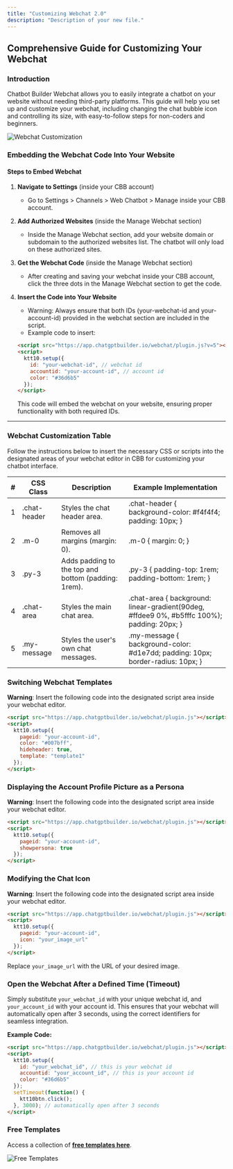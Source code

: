 ```yaml
---
title: "Customizing Webchat 2.0"
description: "Description of your new file."
---
```



## Comprehensive Guide for Customizing Your Webchat

### Introduction

Chatbot Builder Webchat allows you to easily integrate a chatbot on your website without needing third-party platforms. This guide will help you set up and customize your webchat, including changing the chat bubble icon and controlling its size, with easy-to-follow steps for non-coders and beginners.

![Webchat Customization](https://s3.amazonaws.com/cdn.freshdesk.com/data/helpdesk/attachments/production/150077616249/original/cxzeyfttqzhlxc4dmatciwj7o9nrymd1ow.png?1723916808)

### Embedding the Webchat Code Into Your Website

#### Steps to Embed Webchat

1. **Navigate to Settings** (inside your CBB account)
   - Go to Settings > Channels > Web Chatbot > Manage inside your CBB account.
   
2. **Add Authorized Websites** (inside the Manage Webchat section)
   - Inside the Manage Webchat section, add your website domain or subdomain to the authorized websites list. The chatbot will only load on these authorized sites.

3. **Get the Webchat Code** (inside the Manage Webchat section)
   - After creating and saving your webchat inside your CBB account, click the three dots in the Manage Webchat section to get the code.

4. **Insert the Code into Your Website**
   - Warning: Always ensure that both IDs (your-webchat-id and your-account-id) provided in the webchat section are included in the script.
   - Example code to insert:
   ```html
   <script src="https://app.chatgptbuilder.io/webchat/plugin.js?v=5"></script>
   <script>
     ktt10.setup({
       id: "your-webchat-id", // webchat id
       accountid: "your-account-id", // account id
       color: "#36d6b5"
     });
   </script>
   ```
   This code will embed the webchat on your website, ensuring proper functionality with both required IDs.

---

### Webchat Customization Table

Follow the instructions below to insert the necessary CSS or scripts into the designated areas of your webchat editor in CBB for customizing your chatbot interface.

<Table>
  <thead>
    <tr>
      <th>#</th>
      <th>CSS Class</th>
      <th>Description</th>
      <th>Example Implementation</th>
    </tr>
  </thead>
  <tbody>
    <tr>
      <td>1</td>
      <td>.chat-header</td>
      <td>Styles the chat header area.</td>
      <td>.chat-header { background-color: #f4f4f4; padding: 10px; }</td>
    </tr>
    <tr>
      <td>2</td>
      <td>.m-0</td>
      <td>Removes all margins (margin: 0).</td>
      <td>.m-0 { margin: 0; }</td>
    </tr>
    <tr>
      <td>3</td>
      <td>.py-3</td>
      <td>Adds padding to the top and bottom (padding: 1rem).</td>
      <td>.py-3 { padding-top: 1rem; padding-bottom: 1rem; }</td>
    </tr>
    <tr>
      <td>4</td>
      <td>.chat-area</td>
      <td>Styles the main chat area.</td>
      <td>.chat-area { background: linear-gradient(90deg, #ffdee9 0%, #b5fffc 100%); padding: 20px; }</td>
    </tr>
    <tr>
      <td>5</td>
      <td>.my-message</td>
      <td>Styles the user's own chat messages.</td>
      <td>.my-message { background-color: #d1e7dd; padding: 10px; border-radius: 10px; }</td>
    </tr>
    <!-- Add additional rows as needed -->
  </tbody>
</Table>

### Switching Webchat Templates

**Warning**: Insert the following code into the designated script area inside your webchat editor.

```html
<script src="https://app.chatgptbuilder.io/webchat/plugin.js"></script>
<script>
  ktt10.setup({
    pageid: "your-account-id",
    color: "#007bff",
    hideheader: true,
    template: "template1"
  });
</script>
```

### Displaying the Account Profile Picture as a Persona

**Warning**: Insert the following code into the designated script area inside your webchat editor.

```html
<script src="https://app.chatgptbuilder.io/webchat/plugin.js"></script>
<script>
  ktt10.setup({
    pageid: "your-account-id",
    showpersona: true
  });
</script>
```

### Modifying the Chat Icon

**Warning**: Insert the following code into the designated script area inside your webchat editor.

```html
<script src="https://app.chatgptbuilder.io/webchat/plugin.js"></script>
<script>
  ktt10.setup({
    pageid: "your-account-id",
    icon: "your_image_url"
  });
</script>
```
Replace `your_image_url` with the URL of your desired image.

### Open the Webchat After a Defined Time (Timeout)

Simply substitute `your_webchat_id` with your unique webchat id, and `your_account_id` with your account id. This ensures that your webchat will automatically open after 3 seconds, using the correct identifiers for seamless integration.

**Example Code:**

```html
<script src="https://app.chatgptbuilder.io/webchat/plugin.js"></script>
<script>
  ktt10.setup({
    id: "your_webchat_id", // this is your webchat id
    accountid: "your_account_id", // this is your account id
    color: "#36d6b5"
  });
  setTimeout(function() {
    ktt10btn.click();
  }, 3000); // automatically open after 3 seconds
</script>
```

### Free Templates

Access a collection of [**free templates here**](https://app.chatgptbuilder.io/store/template.php?id=595918).

![Free Templates](https://s3.amazonaws.com/cdn.freshdesk.com/data/helpdesk/attachments/production/150077616198/original/nbfhibmx_cdkg85p8q1g-lgxyzkosq_x4w.gif?1723916683)

<script type="text/javascript">
  const attachment_error_image = (attachment) => {
    const parentelement = attachment.parentelement;
    const defaulticon = `<span class="icon-file-empty"></span><span class="fw-attachment-ext">${attachment.dataset.extension}</span>`;
    parentelement.innerHTML = defaulticon;
  };
</script>